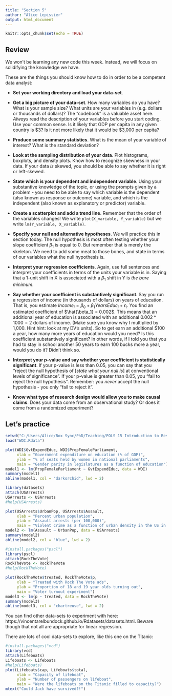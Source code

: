 ---
title: "Section 5"
author: "Alice Lepissier"
output: html_document
---

```{r setup, include=FALSE}
knitr::opts_chunk$set(echo = TRUE)
```

## Review

We won't be learning any new code this week. Instead, we will focus on solidifying the knowledge we have. 

These are the things you should know how to do in order to be a competent data analyst:

* **Set your working directory and load your data-set**.

* **Get a big picture of your data-set**. How many variables do you have? What is your sample size? What units are your variables in (e.g. dollars or thousands of dollars)? The "codebook" is a valuable asset here. *Always* read the description of your variables before you start coding. Use your common sense. Is it likely that GDP per capita in any given country is \$3? Is it not more likely that it would be \$3,000 per capita?

* **Produce some summary statistics**. What is the mean of your variable of interest? What is the standard deviation?

* **Look at the sampling distribution of your data**. Plot histograms, boxplots, and density plots. Know how to recognize skewness in your data. If your data *is* skewed, you should be able to say whether it is right or left-skewed.

* **State which is your dependent and independent variable**. Using your substantive knowledge of the topic, or using the prompts given by a problem - you need to be able to say which variable is the dependent (also known as response or outcome) variable, and which is the independent (also known as explanatory or predictor) variable.

* **Create a scatterplot and add a trend line**. Remember that the order of the variables changes! We write ```plot(X_variable, Y_variable)``` but we write ```lm(Y_variable, X_variable)```.

* **Specify your null and alternative hypotheses**. We will practice this in section today. The null hypothesis is most often testing whether your slope coefficient $\beta_1$ is equal to 0. But remember that is merely the skeleton. We need to add some meat to those bones, and state in terms of our variables what the null hypothesis is.

* **Interpret your regression coefficients**. Again, use full sentences and interpret your coefficients in terms of the units your variable is in. Saying that a 1-unit shift in X is associated with a $\beta_1$ shift in Y is *the bare minimum*.

* **Say whether your coefficient is substantively significant**. Say you run a regression of income (in thousands of dollars) on years of education. That is, you estimate $Income_i = \beta_0 + \beta_1YearsEduc_i + \epsilon_i$. You find an estimated coefficient of $\hat{\beta_1} = 0.002$. This means that an additional year of education is associated with an additional $0.002*1000 = 2$ dollars of income. (Make sure you know why I multiplied by 1,000. Hint hint: look at my DV's units). So to get earn an additional $100 a year, how many more years of education would you need? Is this coefficient substantively significant? In other words, if I told you that you had to stay in school another 50 years to earn 100 bucks more a year, would you do it? Didn't think so.

* **Interpret your p-value and say whether your coefficient is statistically significant**. If your p-value is less than 0.05, you can say that you "reject the null hypothesis of [*state what your null is*] at conventional levels of significance". If your p-value is greater than 0.05, you "fail to reject the null hypothesis". Remember: you *never* accept the null hypothesis - you only "fail to reject it".

* **Know what type of research design would allow you to make causal claims**. Does your data come from an observational study? Or does it come from a randomized experiment?


## Let's practice
```{r}
setwd("C:/Users/Alice/Box Sync/PhD/Teaching/POLS 15 Introduction to Research Design_Spring 2020/UCSB_POLS15/Section 5")
load("WDI.Rdata")
```

```{r}
plot(WDI$GvtExpendEduc, WDI$PropFemaleParliament,
     xlab = "Government expenditure on education (% of GDP)",
     ylab = "% of seats held by women in national parliaments",
     main = "Gender parity in legislatures as a function of education")
model1 <- lm(PropFemaleParliament ~ GvtExpendEduc, data = WDI)
summary(model1)
abline(model1, col = "darkorchid", lwd = 2)
```


```{r, message = FALSE, warning = FALSE}
library(datasets)
attach(USArrests)
USArrests <- USArrests
#help(USArrests)

plot(USArrests$UrbanPop, USArrests$Assault,
     xlab = "Percent urban population",
     ylab = "Assault arrests (per 100,000)",
     main = "Violent crime as a function of urban density in the US in 1973")
model2 <- lm(Assault ~ UrbanPop, data = USArrests)
summary(model2)
abline(model2, col = "blue", lwd = 2)
```


```{r, message = FALSE, warning = FALSE}
#install.packages("pscl")
library(pscl)
attach(RockTheVote)
RockTheVote <- RockTheVote
#help(RockTheVote)

plot(RockTheVote$treated, RockTheVote$p,
     xlab = "Treated with Rock The Vote ads",
     ylab = "Proportion of 18 and 19 year olds turning out",
     main = "Voter turnout experiment")
model3 <- lm(p ~ treated, data = RockTheVote)
summary(model3)
abline(model3, col = "chartreuse", lwd = 2)
```

You can find other data-sets to experiment with here: https://vincentarelbundock.github.io/Rdatasets/datasets.html. Beware though that not all are appropriate for linear regression.

There are lots of cool data-sets to explore, like this one on the Titanic:

```{r, message = FALSE, warning = FALSE}
#install.packages("vcd")
library(vcd)
attach(Lifeboats)
Lifeboats <- Lifeboats
#help(Lifeboats)
plot(Lifeboats$cap, Lifeboats$total,
     xlab = "Capacity of lifeboat",
     ylab = "Number of passengers on lifeboat",
     main = "Were the lifeboats on the Titanic filled to capacity?")
mtext("Could Jack have survived?!")
```